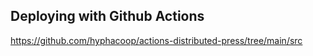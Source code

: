 ## Deploying with Github Actions

https://github.com/hyphacoop/actions-distributed-press/tree/main/src
